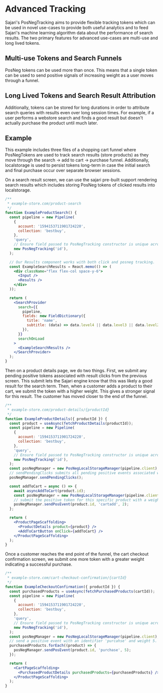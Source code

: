 
<SEO
  title="Advanced Tracking"
  description="Advanced funnel tracking provides our artificial intelligence engine with extra information about the quality of search results."
/>

# Advanced Tracking

Sajari's PosNegTracking aims to provide flexible tracking tokens which can be used in novel use-cases to provide both useful analytics and to feed Sajari's machine learning algorithm data about the performance of search results. The two primary features for advanced use-cases are multi-use and long lived tokens.

## Multi-use Tokens and Search Funnels

PosNeg tokens can be used more than once. This means that a single token can be used to send positive signals of increasing weight as a user moves through a funnel.

## Long Lived Tokens and Search Result Attribution

Additionally, tokens can be stored for long durations in order to attribute search queries with results even over long session times. For example, if a user performs a webstore search and finds a good result but doesn't actually purchase the product until much later.

## Example

This example includes three files of a shopping cart funnel where PosNegTokens are used to track search results (store products) as they move through the search -> add to cart -> purchase funnel. Additionally, localstorage is used to persist tokens long-term in case the initial search and final purchase occur over separate browser sessions.

On a search result screen, we can use the sajari pre-built support rendering search results which includes storing PosNeg tokens of clicked results into localstorage.

```jsx
/**
 * example-store.com/product-search
 */
function ExampleProductSearch() {
  const pipeline = new Pipeline(
    {
      account: '1594153711901724220',
      collection: 'bestbuy',
    },
    'query',
    // Ensure field passed to PosNegTracking constructor is unique across products.
    new PosNegTracking('id'),
  );

  // Our Results component works with both click and posneg tracking.
  const ExampleSearchResults = React.memo(() => (
    <div className="flex flex-col space-y-6">
      <Input />
      <Results />
    </div>
  ));

  return (
    <SearchProvider
      search={{
        pipeline,
        fields: new FieldDictionary({
          title: 'name',
          subtitle: (data) => data.level4 || data.level3 || data.level2 || data.level1 || data.brand,
        }),
      }}
      searchOnLoad
    >
      <ExampleSearchResults />
    </SearchProvider>
  );
}
```

Then on a product details page, we do two things.
First, we submit any pending positive tokens associated with result clicks from the previous screen. This submit lets the Sajari engine know that this was likely a good result for the search term.
Then, when a customer adds a product to their cart, we submit the token with a higher weight. This gives a stronger signal for this result. The customer has moved closer to the end of the funnel.

```jsx
/**
 * example-store.com/product-details/{productId}
 */
function ExampleProductDetails({ productId }) {
  const product = useAsync(fetchProductDetails(productId));
  const pipeline = new Pipeline(
    {
      account: '1594153711901724220',
      collection: 'bestbuy',
    },
    'query',
    // Ensure field passed to PosNegTracking constructor is unique across products.
    new PosNegTracking('id'),
  );
  const posNegManager = new PosNegLocalStorageManager(pipeline.client);
  // sendPendingClicks submits all pending positive events associated with clicked search results.
  posNegManager.sendPendingClicks();

  const addToCart = async () => {
    await asyncAddToCart(product.id);
    const posNegManager = new PosNegLocalStorageManager(pipeline.client);
    // submit the positive token for this specific product with a weight of 3.
    posNegManager.sendPosEvent(product.id, 'cartadd', 2);
  };

  return (
    <ProductPageScaffolding>
      <ProductDetails product={product} />
      <AddToCartButton onClick={addToCart} />
    </ProductPageScaffolding>
  );
}
```

Once a customer reaches the end point of the funnel, the cart checkout confirmation screen, we submit one more token with a greater weight indicating a successful purchase.

```jsx
/**
 * example-store.com/cart-checkout-confirmation/{cartId}
 */
function ExampleCheckoutConfirmation({ productId }) {
  const purchasedProducts = useAsync(fetchPurchasedProducts(cartId));
  const pipeline = new Pipeline(
    {
      account: '1594153711901724220',
      collection: 'bestbuy',
    },
    'query',
    // Ensure field passed to PosNegTracking constructor is unique across products.
    new PosNegTracking('id'),
  );
  const posNegManager = new PosNegLocalStorageManager(pipeline.client);
  // send a positive event with an identifier 'purcahse' and weight 5.
  purchasedProducts.forEach((product) => {
    posNegManager.sendPosEvent(product.id, 'purchase', 5);
  });

  return (
    <CartPageScaffolding>
      <PurchasedProductDetails purchasedProducts={purchasedProducts} />
    </ProductPageScaffolding>
  );
}
```
